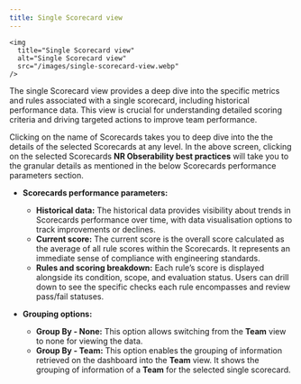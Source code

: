 ```yaml
---
title: Single Scorecard view 
---
```

    <img
      title="Single Scorecard view"
      alt="Single Scorecard view"
      src="/images/single-scorecard-view.webp"
    />

The single Scorecard view provides a deep dive into the specific metrics and rules associated with a single scorecard, including historical performance data. This view is crucial for understanding detailed scoring criteria and driving targeted actions to improve team performance.

Clicking on the name of Scorecards takes you to deep dive into the the details of the selected Scorecards at any level. In the above screen, clicking on the selected Scorecards **NR Obserability best practices** will take you to the granular details as mentioned in the below Scorecards performance parameters section. 

- **Scorecards performance parameters:**

  - **Historical data:** The historical data provides visibility about trends in Scorecards performance over time, with data visualisation options to track improvements or declines.
  - **Current score:** The current score is the overall score calculated as the average of all rule scores within the Scorecards. It represents an immediate sense of compliance with engineering standards.
  - **Rules and scoring breakdown:** Each rule’s score is displayed alongside its condition, scope, and evaluation status. Users can drill down to see the specific checks each rule encompasses and review pass/fail statuses.

- **Grouping options:**

  - <DNT>**Group By - None:**</DNT> This option allows switching from the **Team** view to none for viewing the data.
  - <DNT>**Group By - Team:**</DNT> This option enables the grouping of information retrieved on the dashboard into the **Team** view. It shows the grouping of information of a **Team** for the selected single scorecard.  

